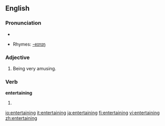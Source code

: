 ==English==

===Pronunciation===
*{{audio|en-us-entertaining.ogg|Audio (US)}}

*Rhymes: [[Rhymes:English:-eɪnɪŋ|-eɪnɪŋ]]

===Adjective===
{{en-adj}}

# Being very amusing.

===Verb===
'''entertaining'''

# {{present participle of|[[entertain]]}}

[[io:entertaining]]
[[it:entertaining]]
[[ja:entertaining]]
[[fi:entertaining]]
[[vi:entertaining]]
[[zh:entertaining]]